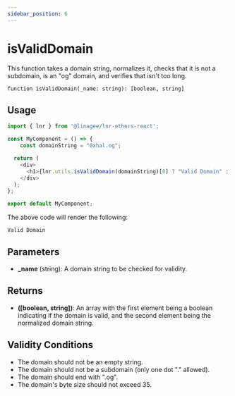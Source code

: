 ```yaml
---
sidebar_position: 6
---
```


# isValidDomain

This function takes a domain string, normalizes it, checks that it is
not a subdomain, is an "og" domain, and verifies that isn't too long.

```
function isValidDomain(_name: string): [boolean, string]
```

## Usage

```typescript jsx title="MyComponent.tsx"
import { lnr } from '@linagee/lnr-ethers-react';

const MyComponent = () => {
    const domainString = "0xhal.og";

  return (
    <div>
      <h1>{lnr.utils.isValidDomain(domainString)[0] ? "Valid Domain" : "Invalid Domain"}</h1>
    </div>
  );
};

export default MyComponent;
```

The above code will render the following:

```
Valid Domain
```

## Parameters

- **_name** (string): A domain string to be checked for validity.

## Returns

- **([boolean, string])**: An array with the first element being a boolean indicating if the domain is valid, and the second element being the normalized domain string.

## Validity Conditions

- The domain should not be an empty string.
- The domain should not be a subdomain (only one dot "." allowed).
- The domain should end with ".og".
- The domain's byte size should not exceed 35.
